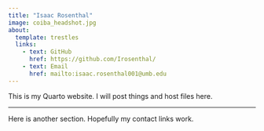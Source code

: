 ```yaml
---
title: "Isaac Rosenthal"
image: coiba_headshot.jpg
about: 
  template: trestles
  links:
    - text: GitHub
      href: https://github.com/Irosenthal/ 
    - text: Email
      href: mailto:isaac.rosenthal001@umb.edu
---
```


This is my Quarto website. I will post things and host files here. 



------------------------------------------------------------------------

Here is another section. Hopefully my contact links work. 
